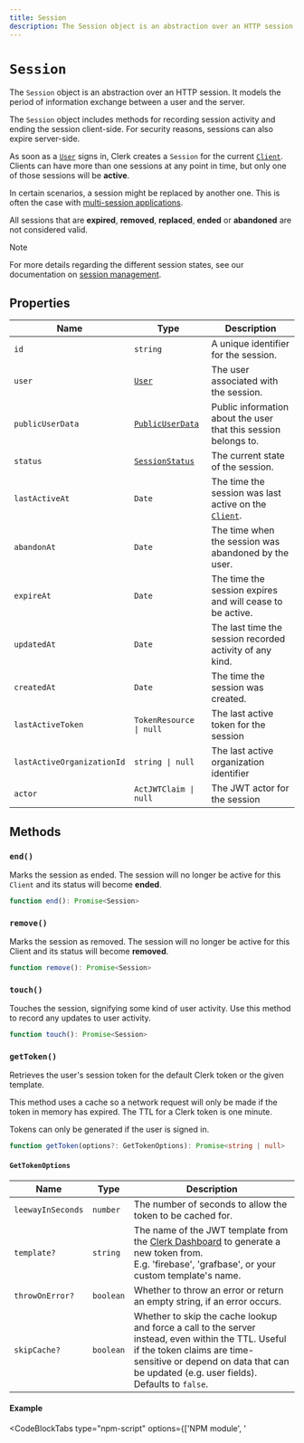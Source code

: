 ```yaml
---
title: Session
description: The Session object is an abstraction over an HTTP session. It models the period of information exchange between a user and the server.
---
```


# `Session`

The `Session` object is an abstraction over an HTTP session. It models the period of information exchange between a user and the server.

The `Session` object includes methods for recording session activity and ending the session client-side. For security reasons, sessions can also expire server-side.

As soon as a [`User`](/docs/references/javascript/user/user) signs in, Clerk creates a `Session` for the current [`Client`][client-ref]. Clients can have more than one sessions at any point in time, but only one of those sessions will be **active**.

In certain scenarios, a session might be replaced by another one. This is often the case with [multi-session applications](/docs/custom-flows/multi-session-applications).

All sessions that are **expired**, **removed**, **replaced**, **ended** or **abandoned** are not considered valid.

> [!NOTE]
> For more details regarding the different session states, see our documentation on [session management](/docs/authentication/configuration/session-options).

## Properties

| Name | Type | Description |
| - | - | - |
| `id` | `string` | A unique identifier for the session. |
| `user` | [`User`](/docs/references/javascript/user/user) | The user associated with the session. |
| `publicUserData` | [`PublicUserData`](/docs/references/javascript/types/public-user-data) | Public information about the user that this session belongs to. |
| `status` | [`SessionStatus`](/docs/references/javascript/types/session-status) | The current state of the session. |
| `lastActiveAt` | `Date` | The time the session was last active on the [`Client`][client-ref]. |
| `abandonAt` | `Date` | The time when the session was abandoned by the user. |
| `expireAt` | `Date` | The time the session expires and will cease to be active. |
| `updatedAt` | `Date` | The last time the session recorded activity of any kind. |
| `createdAt` | `Date` | The time the session was created. |
| `lastActiveToken` | `TokenResource \| null` | The last active token for the session |
| `lastActiveOrganizationId` | `string \| null` | The last active organization identifier |
| `actor` | `ActJWTClaim \| null` | The JWT actor for the session |

## Methods

### `end()`

Marks the session as ended. The session will no longer be active for this `Client` and its status will become **ended**.

```typescript
function end(): Promise<Session>
```

### `remove()`

Marks the session as removed. The session will no longer be active for this Client and its status will become **removed**.

```typescript
function remove(): Promise<Session>
```

### `touch()`

Touches the session, signifying some kind of user activity. Use this method to record any updates to user activity.

```typescript
function touch(): Promise<Session>
```

### `getToken()`

Retrieves the user's session token for the default Clerk token or the given template.

This method uses a cache so a network request will only be made if the token in memory has expired. The TTL for a Clerk token is one minute.

Tokens can only be generated if the user is signed in.

```typescript
function getToken(options?: GetTokenOptions): Promise<string | null>
```

#### `GetTokenOptions`

| Name | Type | Description |
| - | - | - |
| `leewayInSeconds` | `number` | The number of seconds to allow the token to be cached for. |
| `template?` | `string` | The name of the JWT template from the [Clerk Dashboard](https://dashboard.clerk.com/last-active?path=jwt-templates) to generate a new token from.<br />E.g. 'firebase', 'grafbase', or your custom template's name. |
| `throwOnError?` | `boolean` | Whether to throw an error or return an empty string, if an error occurs. |
| `skipCache?` | `boolean` | Whether to skip the cache lookup and force a call to the server instead, even within the TTL. Useful if the token claims are time-sensitive or depend on data that can be updated (e.g. user fields).<br />Defaults to `false`. |

#### Example

<CodeBlockTabs type="npm-script" options={['NPM module', '<script>']}>
  ```js {{ filename: 'main.js', mark: [8] }}
  import { Clerk } from '@clerk/clerk-js'

  // Initialize Clerk with your Clerk publishable key
  const clerk = new Clerk('{{pub_key}}')
  await clerk.load()

  if (clerk.user) {
    await clerk.session
      .getToken({ template: 'Test' })
      .then((res) => console.log(res))
      .catch((error) => console.log('An error occurred:', error.errors))
  } else {
    document.getElementById('app').innerHTML = `
      <div id="sign-in"></div>
    `

    const signInDiv = document.getElementById('sign-in')

    clerk.mountSignIn(signInDiv)
  }
  ```

  ```html {{ filename: 'index.html', mark: [18] }}
  <div id="app"></div>

  <!-- Initialize Clerk with your
  Clerk Publishable key and Frontend API URL -->
  <script
    async
    crossorigin="anonymous"
    data-clerk-publishable-key="{{pub_key}}"
    src="https://{{fapi_url}}/npm/@clerk/clerk-js@latest/dist/clerk.browser.js"
    type="text/javascript"
  ></script>

  <script>
    window.addEventListener('load', async function () {
      await Clerk.load()

      if (Clerk.user) {
        await Clerk.session
          .getToken({ template: 'Test' })
          .then((res) => console.log(res))
          .catch((error) => console.log('An error occurred:', error.errors))
      } else {
        document.getElementById('app').innerHTML = `
          <div id="sign-in"></div>
        `

        const signInDiv = document.getElementById('sign-in')

        Clerk.mountSignIn(signInDiv)
      }
    })
  </script>
  ```
</CodeBlockTabs>

```js
try {
  await Clerk.session.getToken({ template: 'my-template-1' }) // => "eyJhbGciOiJSUzI1NiIsImtpZC..."
} catch (e) {
  // handle error
}
```

### `checkAuthorization()`

Checks if the user is authorized for the specified role or permission.

```typescript {{ prettier: false }}
function checkAuthorization(param: CheckAuthorizationParams) => boolean;
```

#### `CheckAuthorizationParams`

```typescript
type CheckAuthorizationParams =
  | {
      role: ClerkDefaultRole | CustomRole
      permission?: never
    }
  | {
      role?: never
      permission: ClerkDefaultPermission | CustomPermission
    }
```

| Name | Type | Description |
| - | - | - |
| `role` | `string` | Accepts [role](/docs/organizations/roles-permissions#roles) key |
| `permission` | `string` | Accepts [permission](/docs/organizations/roles-permissions#permissions) key |

[client-ref]: /docs/references/javascript/client

